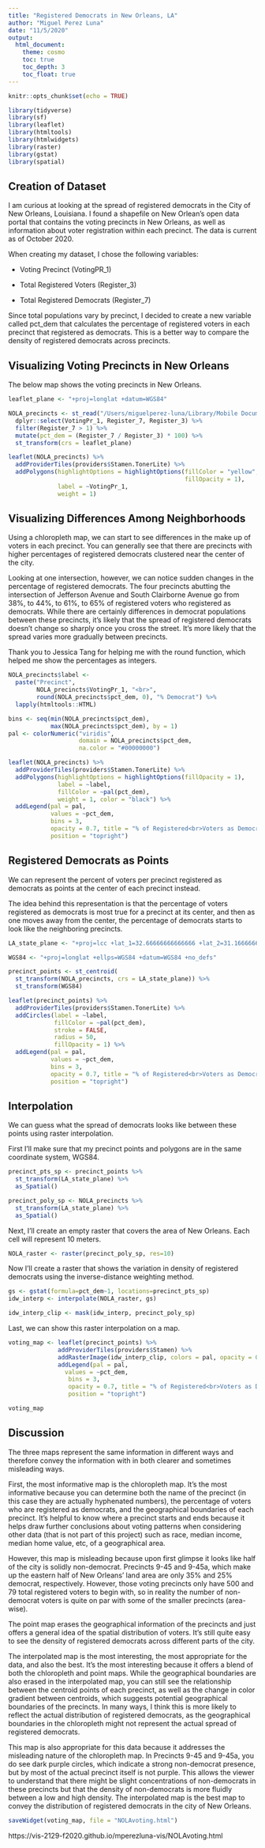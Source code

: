 ```yaml
---
title: "Registered Democrats in New Orleans, LA"
author: "Miguel Perez Luna"
date: "11/5/2020"
output: 
  html_document:
    theme: cosmo
    toc: true
    toc_depth: 3
    toc_float: true
---
```


```r
knitr::opts_chunk$set(echo = TRUE)
```


```r
library(tidyverse)
library(sf)
library(leaflet)
library(htmltools)
library(htmlwidgets)
library(raster)
library(gstat)
library(spatial)
```

## Creation of Dataset

I am curious at looking at the spread of registered democrats in the City of New Orleans, Louisiana. I found a shapefile on New Orlean's open data portal that contains the voting precincts in New Orleans, as well as information about voter registration within each precinct. The data is current as of October 2020. 

When creating my dataset, I chose the following variables:

- Voting Precinct (VotingPR_1)

- Total Registered Voters (Register_3)

- Total Registered Democrats (Register_7)

Since total populations vary by precinct, I decided to create a new variable called pct_dem that calculates the percentage of registered voters in each precinct that registered as democrats. This is a better way to compare the density of registered democrats across precincts.

## Visualizing Voting Precincts in New Orleans

The below map shows the voting precincts in New Orleans. 
```r
leaflet_plane <- "+proj=longlat +datum=WGS84"

NOLA_precincts <- st_read("/Users/miguelperez-luna/Library/Mobile Documents/com~apple~CloudDocs/1. GSD/1. Semester One/VIS 2129/GitHub/mperezluna-vis/mperezluna-vis/Voting_Precincts-shp", quiet = TRUE) %>%
  dplyr::select(VotingPr_1, Register_7, Register_3) %>%
  filter(Register_7 > 1) %>%
  mutate(pct_dem = (Register_7 / Register_3) * 100) %>%
  st_transform(crs = leaflet_plane)

leaflet(NOLA_precincts) %>%
  addProviderTiles(providers$Stamen.TonerLite) %>%
  addPolygons(highlightOptions = highlightOptions(fillColor = "yellow", 
                                                  fillOpacity = 1),
              label = ~VotingPr_1, 
              weight = 1)
```

## Visualizing Differences Among Neighborhoods

Using a chloropleth map, we can start to see differences in the make up of voters in each precinct. You can generally see that there are precincts with higher percentages of registered democrats clustered near the center of the city. 

Looking at one intersection, however, we can notice sudden changes in the percentage of registered democrats. The four precincts abutting the intersection of Jefferson Avenue and South Clairborne Avenue go from 38%, to 44%, to 61%, to 65% of registered voters who registered as democrats. While there are certainly differences in democrat populations between these precincts, it's likely that the spread of registered democrats doesn't change so sharply once you cross the street. It's more likely that the spread varies more gradually between precincts. 

Thank you to Jessica Tang for helping me with the round function, which helped me show the percentages as integers.


```r
NOLA_precincts$label <- 
  paste("Precinct",
        NOLA_precincts$VotingPr_1, "<br>", 
        round(NOLA_precincts$pct_dem, 0), "% Democrat") %>% 
  lapply(htmltools::HTML)

bins <- seq(min(NOLA_precincts$pct_dem),
            max(NOLA_precincts$pct_dem), by = 1)
pal <- colorNumeric("viridis", 
                    domain = NOLA_precincts$pct_dem,
                    na.color = "#00000000")

leaflet(NOLA_precincts) %>%
  addProviderTiles(providers$Stamen.TonerLite) %>%
  addPolygons(highlightOptions = highlightOptions(fillOpacity = 1),
              label = ~label,
              fillColor = ~pal(pct_dem),
              weight = 1, color = "black") %>% 
  addLegend(pal = pal, 
            values = ~pct_dem,
            bins = 3,
            opacity = 0.7, title = "% of Registered<br>Voters as Democrat",
            position = "topright")
```


## Registered Democrats as Points 

We can represent the percent of voters per precinct registered as democrats as points at the center of each precinct instead. 

The idea behind this representation is that the percentage of voters registered as democrats is most true for a precinct at its center, and then as one moves away from the center, the percentage of democrats starts to look like the neighboring precincts.

```r
LA_state_plane <- "+proj=lcc +lat_1=32.66666666666666 +lat_2=31.16666666666667 +lat_0=30.5 +lon_0=-92.5 +x_0=1000000 +y_0=0 +ellps=GRS80 +datum=NAD83 +units=m +no_defs "

WGS84 <- "+proj=longlat +ellps=WGS84 +datum=WGS84 +no_defs"

precinct_points <- st_centroid(
  st_transform(NOLA_precincts, crs = LA_state_plane)) %>%
  st_transform(WGS84)

leaflet(precinct_points) %>%
  addProviderTiles(providers$Stamen.TonerLite) %>%
  addCircles(label = ~label,
             fillColor = ~pal(pct_dem),
             stroke = FALSE, 
             radius = 50, 
             fillOpacity = 1) %>% 
  addLegend(pal = pal, 
            values = ~pct_dem,
            bins = 3,
            opacity = 0.7, title = "% of Registered<br>Voters as Democrat",
            position = "topright")
```


## Interpolation

We can guess what the spread of democrats looks like between these points using raster interpolation.

First I'll make sure that my precinct points and polygons are in the same coordinate system, WGS84.

```r
precinct_pts_sp <- precinct_points %>%
  st_transform(LA_state_plane) %>%
  as_Spatial()

precinct_poly_sp <- NOLA_precincts %>%
  st_transform(LA_state_plane) %>%
  as_Spatial()
```

Next, I'll create an empty raster that covers the area of New Orleans. Each cell will represent 10 meters.

```r
NOLA_raster <- raster(precinct_poly_sp, res=10)
```

Now I'll create a raster that shows the variation in density of registered democrats using the inverse-distance weighting method. 

```r
gs <- gstat(formula=pct_dem~1, locations=precinct_pts_sp)
idw_interp <- interpolate(NOLA_raster, gs)

idw_interp_clip <- mask(idw_interp, precinct_poly_sp)
```

Last, we can show this raster interpolation on a map. 

```r
voting_map <- leaflet(precinct_points) %>%
              addProviderTiles(providers$Stamen) %>%
              addRasterImage(idw_interp_clip, colors = pal, opacity = 0.8) %>% 
              addLegend(pal = pal, 
                values = ~pct_dem,
                 bins = 3,
                 opacity = 0.7, title = "% of Registered<br>Voters as Democrat",
                 position = "topright")

voting_map
```

## Discussion 

The three maps represent the same information in different ways and therefore convey the information with in both clearer and sometimes misleading ways. 

First, the most informative map is the chloropleth map. It's the most informative because you can determine both the name of the precinct (in this case they are actually hyphenated numbers), the percentage of voters who are registered as democrats, and the geographical boundaries of each precinct. It's helpful to know where a precinct starts and ends because it helps draw further conclusions about voting patterns when considering other data (that is not part of this project) such as race, median income, median home value, etc, of a geographical area. 

However, this map is misleading because upon first glimpse it looks like half of the city is solidly non-democrat. Precincts 9-45 and 9-45a, which make up the eastern half of New Orleans' land area are only 35% and 25% democrat, respectively. However, those voting precincts only have 500 and 79 total registered voters to begin with, so in reality the number of non-democrat voters is quite on par with some of the smaller precincts (area-wise).

The point map erases the geographical information of the precincts and just offers a general idea of the spatial distribution of voters. It's still quite easy to see the density of registered democrats across different parts of the city. 

The interpolated map is the most interesting, the most appropriate for the data, and also the best. It's the most interesting because it offers a blend of both the chloropleth and point maps. While the geographical boundaries are also erased in the interpolated map, you can still see the relationship between the centroid points of each precinct, as well as the change in color gradient between centroids, which suggests potential geographical boundaries of the precincts. In many ways, I think this is more likely to reflect the actual distribution of registered democrats, as the geographical boundaries in the chloropleth might not represent the actual spread of registered democrats. 

This map is also appropriate for this data because it addresses the misleading nature of the chloropleth map. In Precincts 9-45 and 9-45a, you do see dark purple circles, which indicate a strong non-democrat presence, but by most of the actual precinct itself is not purple. This allows the viewer to understand that there might be slight concentrations of non-democrats in these precincts but that the density of non-democrats is more fluidly between a low and high density. The interpolated map is the best map to convey the distribution of registered democrats in the city of New Orleans. 

```r
saveWidget(voting_map, file = "NOLAvoting.html")
```

https://vis-2129-f2020.github.io/mperezluna-vis/NOLAvoting.html
